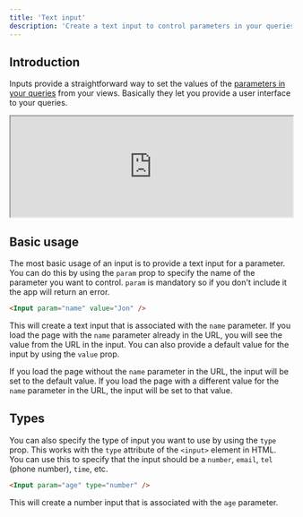 ```yaml
---
title: 'Text input'
description: 'Create a text input to control parameters in your queries'
---
```



## Introduction

Inputs provide a straightforward way to set the values of the [parameters in your queries](/queries/logic/parameters) from your views. Basically they let you provide a user interface to your queries.

<iframe class="rounded-xl" src="http://localhost:3003/components/input" width="100%" height="180"> </iframe>

## Basic usage

The most basic usage of an input is to provide a text input for a parameter. You can do this by using the `param` prop to specify the name of the parameter you want to control. `param` is mandatory so if you don't include it the app will return an error.

```html
<Input param="name" value="Jon" />
```

This will create a text input that is associated with the `name` parameter. If you load the page with the `name` parameter already in the URL, you will see the value from the URL in the input. You can also provide a default value for the input by using the `value` prop.

If you load the page without the `name` parameter in the URL, the input will be set to the default value. If you load the page with a different value for the `name` parameter in the URL, the input will be set to that value.

## Types

You can also specify the type of input you want to use by using the `type` prop. This works with the `type` attribute of the `<input>` element in HTML. You can use this to specify that the input should be a `number`, `email`, `tel` (phone number), `time`, etc.

```html
<Input param="age" type="number" />
```

This will create a number input that is associated with the `age` parameter.
